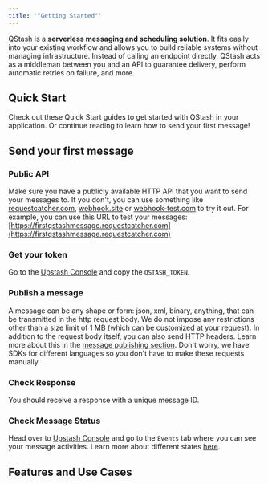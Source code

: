 ```yaml
---
title: '"Getting Started"'
---
```

QStash is a **serverless messaging and scheduling solution**. It fits easily into your existing workflow and allows you to build reliable systems without managing infrastructure.
Instead of calling an endpoint directly, QStash acts as a middleman between you and an API to guarantee delivery, perform automatic retries on failure, and more.
## Quick Start
Check out these Quick Start guides to get started with QStash in your application.
Or continue reading to learn how to send your first message!
## Send your first message
### Public API
Make sure you have a publicly available HTTP API that you want to send your
messages to. If you don't, you can use something like
[requestcatcher.com](https://requestcatcher.com/), [webhook.site](https://webhook.site/) or
[webhook-test.com](https://webhook-test.com/) to try it out.
For example, you can use this URL to test your messages: [https://firstqstashmessage.requestcatcher.com](https://firstqstashmessage.requestcatcher.com)
### Get your token
Go to the [Upstash Console](https://console.upstash.com/qstash) and copy the
`QSTASH_TOKEN`.
### Publish a message
A message can be any shape or form: json, xml, binary, anything, that can be
transmitted in the http request body. We do not impose any restrictions other
than a size limit of 1 MB (which can be customized at your request).
In addition to the request body itself, you can also send HTTP headers. Learn
more about this in the [message publishing section](/qstash/howto/publishing).
Don't worry, we have SDKs for different languages so you don't
have to make these requests manually.
### Check Response
You should receive a response with a unique message ID.
### Check Message Status
Head over to [Upstash Console](https://console.upstash.com/qstash) and go to the
`Events` tab where you can see your message activities.
Learn more about different states [here](/qstash/howto/debug-logs).
## Features and Use Cases